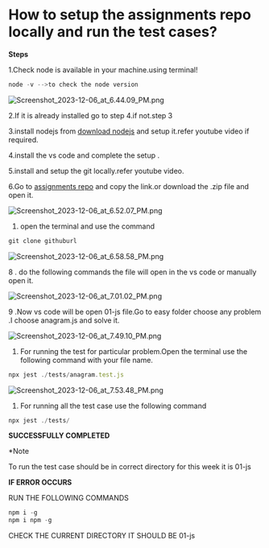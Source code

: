 
# How to setup the assignments repo locally and run the test cases?


**Steps**


1.Check node is available in your machine.using terminal!


```javascript
node -v -->to check the node version
```


![Screenshot_2023-12-06_at_6.44.09_PM.png](https://prod-files-secure.s3.us-west-2.amazonaws.com/dd624914-6876-4b58-9694-424f7aa5e22a/799b7b3a-0902-42f1-bf5c-3c765e787e24/Screenshot_2023-12-06_at_6.44.09_PM.png?X-Amz-Algorithm=AWS4-HMAC-SHA256&X-Amz-Content-Sha256=UNSIGNED-PAYLOAD&X-Amz-Credential=AKIAT73L2G45HZZMZUHI%2F20240116%2Fus-west-2%2Fs3%2Faws4_request&X-Amz-Date=20240116T123249Z&X-Amz-Expires=3600&X-Amz-Signature=81fd9eb63c51b481f4d077b4343c19b4f4d7d23e5a194ecfd3aa15a2b07fae5d&X-Amz-SignedHeaders=host&x-id=GetObject)


2.If it is already installed go to step 4.if not.step 3


3.install nodejs from [download nodejs](https://nodejs.org/en) and setup it.refer youtube video if required.


4.install the vs code and complete the setup .


5.install and setup the git locally.refer youtube video. 


6.Go to [assignments repo](https://github.com/100xdevs-cohort-2/assignments) and copy the link.or download the .zip file and open it.


![Screenshot_2023-12-06_at_6.52.07_PM.png](https://prod-files-secure.s3.us-west-2.amazonaws.com/dd624914-6876-4b58-9694-424f7aa5e22a/9e85feb8-58d1-4aee-9be4-1de45e7d285a/Screenshot_2023-12-06_at_6.52.07_PM.png?X-Amz-Algorithm=AWS4-HMAC-SHA256&X-Amz-Content-Sha256=UNSIGNED-PAYLOAD&X-Amz-Credential=AKIAT73L2G45HZZMZUHI%2F20240116%2Fus-west-2%2Fs3%2Faws4_request&X-Amz-Date=20240116T123249Z&X-Amz-Expires=3600&X-Amz-Signature=76ef9f08370acbb4e2d949344eeba6129de75194cebe6622871dae0de6488791&X-Amz-SignedHeaders=host&x-id=GetObject)

1. open the terminal and use the command

```javascript
git clone githuburl
```


![Screenshot_2023-12-06_at_6.58.58_PM.png](https://prod-files-secure.s3.us-west-2.amazonaws.com/dd624914-6876-4b58-9694-424f7aa5e22a/37bcbb21-6cc4-40f5-b726-f9d710be19ca/Screenshot_2023-12-06_at_6.58.58_PM.png?X-Amz-Algorithm=AWS4-HMAC-SHA256&X-Amz-Content-Sha256=UNSIGNED-PAYLOAD&X-Amz-Credential=AKIAT73L2G45HZZMZUHI%2F20240116%2Fus-west-2%2Fs3%2Faws4_request&X-Amz-Date=20240116T123249Z&X-Amz-Expires=3600&X-Amz-Signature=49c2d51cbc801c2bf0c913c3540f67dacdabc802a0a84c341dce864e53f29e59&X-Amz-SignedHeaders=host&x-id=GetObject)


8 . do the following commands the file will open in the vs code or manually open it.


 


![Screenshot_2023-12-06_at_7.01.02_PM.png](https://prod-files-secure.s3.us-west-2.amazonaws.com/dd624914-6876-4b58-9694-424f7aa5e22a/4ff7dc2c-6cef-445c-869c-06b2f9e84003/Screenshot_2023-12-06_at_7.01.02_PM.png?X-Amz-Algorithm=AWS4-HMAC-SHA256&X-Amz-Content-Sha256=UNSIGNED-PAYLOAD&X-Amz-Credential=AKIAT73L2G45HZZMZUHI%2F20240116%2Fus-west-2%2Fs3%2Faws4_request&X-Amz-Date=20240116T123249Z&X-Amz-Expires=3600&X-Amz-Signature=944baf924cde3780c3c90c495ee28dd8aaf5ca152b36cfabe5a646d9e692cd0a&X-Amz-SignedHeaders=host&x-id=GetObject)


9 .Now vs code will be open 01-js file.Go to easy folder choose any problem .I choose anagram.js and solve it.


![Screenshot_2023-12-06_at_7.49.10_PM.png](https://prod-files-secure.s3.us-west-2.amazonaws.com/dd624914-6876-4b58-9694-424f7aa5e22a/9133c26b-e845-40c0-b822-d29995adc6d3/Screenshot_2023-12-06_at_7.49.10_PM.png?X-Amz-Algorithm=AWS4-HMAC-SHA256&X-Amz-Content-Sha256=UNSIGNED-PAYLOAD&X-Amz-Credential=AKIAT73L2G45HZZMZUHI%2F20240116%2Fus-west-2%2Fs3%2Faws4_request&X-Amz-Date=20240116T123249Z&X-Amz-Expires=3600&X-Amz-Signature=0459d2b68cd8ff80cfa56853c139c2e0288c0109b99fafd1408f76124111824d&X-Amz-SignedHeaders=host&x-id=GetObject)

1. For running the test for particular problem.Open the terminal use the following command with your file name.

```javascript
npx jest ./tests/anagram.test.js
```


![Screenshot_2023-12-06_at_7.53.48_PM.png](https://prod-files-secure.s3.us-west-2.amazonaws.com/dd624914-6876-4b58-9694-424f7aa5e22a/2f615833-5976-41f0-b1e1-67f56355545b/Screenshot_2023-12-06_at_7.53.48_PM.png?X-Amz-Algorithm=AWS4-HMAC-SHA256&X-Amz-Content-Sha256=UNSIGNED-PAYLOAD&X-Amz-Credential=AKIAT73L2G45HZZMZUHI%2F20240116%2Fus-west-2%2Fs3%2Faws4_request&X-Amz-Date=20240116T123249Z&X-Amz-Expires=3600&X-Amz-Signature=e9cca3c6f177628f72b106f538752e65f3833b8bd2919238ae432556785290e5&X-Amz-SignedHeaders=host&x-id=GetObject)

1. For running all the test case use the following command

```javascript
npx jest ./tests/
```


**SUCCESSFULLY COMPLETED**


*Note 


To run the test case should be in correct directory for this week it is 01-js


**IF ERROR OCCURS**


RUN THE FOLLOWING COMMANDS


```javascript
npm i -g
npm i npm -g
```


CHECK THE CURRENT DIRECTORY IT SHOULD BE 01-js


